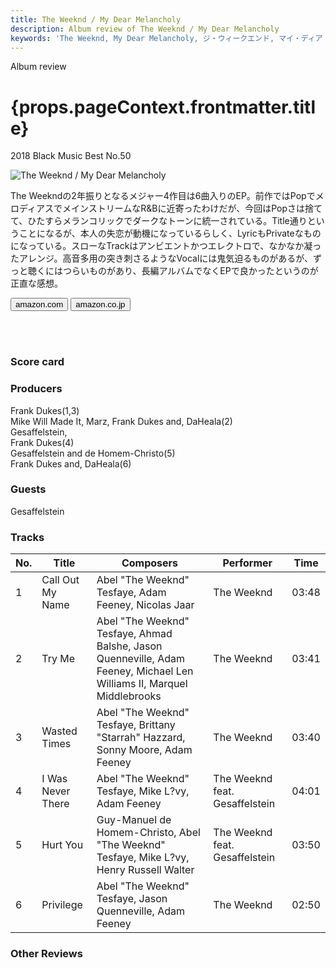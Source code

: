 ```yaml
---
title: The Weeknd / My Dear Melancholy
description: Album review of The Weeknd / My Dear Melancholy
keywords: 'The Weeknd, My Dear Melancholy, ジ・ウィークエンド, マイ・ディア・メランコリー'
---
```





<p className="largeP">Album review</p>
<h1 className="h1--no--margin">{props.pageContext.frontmatter.title}</h1>
<p className="largeP"><Link to="/best50/2018/">2018 Black Music Best No.50</Link></p>

<Row  className="image-card-group">
	<Column colMd={"3"} colLg={"4"} noGutterMdLeft="">
       <ImageCard>

![The Weeknd / My Dear Melancholy](../../images/cd/weeknd5L.jpg) 

</ImageCard>
	</Column>
	<Column colMd={"4"} colLg={"8"} noGutterMdLeft="">
	<p>
	The Weekndの2年振りとなるメジャー4作目は6曲入りのEP。前作ではPopでメロディアスでメインストリームなR&Bに近寄ったわけだが、今回はPopさは捨てて、ひたすらメランコリックでダークなトーンに統一されている。Title通りということになるが、本人の失恋が動機になっているらしく、LyricもPrivateなものになっている。スローなTrackはアンビエントかつエレクトロで、なかなか凝ったアレンジ。高音多用の突き刺さるようなVocalには鬼気迫るものがあるが、ずっと聴くにはつらいものがあり、長編アルバムでなくEPで良かったというのが正直な感想。
	</p>
	<div>
	  <Button className="button-right-mergin"  href="https://amzn.to/38oWhoD" kind="primary" size="small" renderIcon={ArrowUpRight24}>
      amazon.com
    </Button>
		<Button className="button-right-mergin"  href="https://amzn.to/2BCm28T" kind="secondary" size="small" renderIcon={ArrowUpRight24}>
      amazon.co.jp
    </Button>
	</div>
	<a href="https://geo.music.apple.com/us/album/my-dear-melancholy/1363308558?mt=1&app=music&ls=1&at=11lcug" style="display:inline-block;overflow:hidden;background:url(https://linkmaker.itunes.apple.com/ja-jp/lockup.svg?releaseDate=2018-03-30&kind=album&bubble=apple_music&style=mono-black) no-repeat;width:180px;height:45px;"></a>
	<a href="https://geo.music.apple.com/us/album/my-dear-melancholy/1363308558?app=itunes&at=11lcug" style="display:inline-block;overflow:hidden;background:url(https://linkmaker.itunes.apple.com/ja-jp/badge-lrg.svg?releaseDate=2018-03-30T00:00:00Z&kind=album&bubble=itunes_music) no-repeat;width:140px;height:45px;"></a>
	</Column>
</Row>
<Row >
	<Column colMd={"4"} colLg={"4"} noGutterMdLeft="">
<div>
  <h3>Score card</h3>
	<SliderJS1 value="5" />
  <SliderJS2 value="1" />
	<SliderJS3 value="1" />
  <SliderJS4 value="8" />
</div>
</Column>
<Column colMd={"8"} colLg={"8"} noGutterMdLeft="">
<div>
<h3>Producers</h3>
<p>
	Frank Dukes(1,3)
	<br/>Mike Will Made It, Marz, Frank Dukes and, DaHeala(2)
	<br/>Gesaffelstein,
	<br/>Frank Dukes(4)
	<br/>Gesaffelstein and de Homem-Christo(5)
	<br/>Frank Dukes and, DaHeala(6)
</p>
<h3>Guests</h3>
<p>
	Gesaffelstein
</p>
</div>
</Column>
</Row>

<h3>Tracks</h3>

|	 No. 	|	 Title            |	 Composers                                                                                                             |	 Performer                    |	 Time	|
| --- 	|	----------------- | ---------------------------------------------------------------------------------------------------------------------- | ------------------------------ |	-----	|
|	1	    |	Call Out My Name 	| Abel "The Weeknd" Tesfaye, Adam Feeney, Nicolas Jaar                                                                   | The Weeknd                    	|	03:48 |
|	2	    |	Try Me           	| Abel "The Weeknd" Tesfaye, Ahmad Balshe, Jason Quenneville, Adam Feeney, Michael Len Williams II, Marquel Middlebrooks | The Weeknd                    	|	03:41 |
|	3	    |	Wasted Times     	| Abel "The Weeknd" Tesfaye, Brittany "Starrah" Hazzard, Sonny Moore, Adam Feeney                                        | The Weeknd                    	|	03:40 |
|	4	    |	I Was Never There	| Abel "The Weeknd" Tesfaye, Mike L?vy, Adam Feeney                                                                      | The Weeknd feat. Gesaffelstein	|	04:01 |
|	5	    |	Hurt You         	| Guy-Manuel de Homem-Christo, Abel "The Weeknd" Tesfaye, Mike L?vy, Henry Russell Walter                                | The Weeknd feat. Gesaffelstein	|	03:50 |
|	6	    |	Privilege        	| Abel "The Weeknd" Tesfaye, Jason Quenneville, Adam Feeney                                                              | The Weeknd                    	|	02:50 |

<h3>Other Reviews</h3>

<Row>
<Column colMd={3} colLg={3} noGutterMdLeft>
<Review1 />
</Column>
<Column colMd={3} colLg={3} noGutterMdLeft>
<Review2 />
</Column>
</Row>